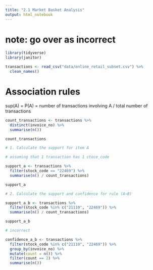 ```yaml
---
title: "2.1 Market Basket Analysis"
output: html_notebook
---
```


# note: go over as incorrect 

```r
library(tidyverse)
library(janitor)

transactions <- read_csv("data/online_retail_subset.csv") %>% 
  clean_names()
```

# Association rules

sup(A) = P(A) = number of transactions involving A / total number of transactions

```r
count_transactions <- transactions %>% 
  distinct(invoice_no) %>% 
  summarise(n())

count_transactions

# 1. Calculate the support for item A

# assuming that 1 transaction has 1 ctoce_code

support_a <- transactions %>% 
  filter(stock_code == "22469") %>% 
  summarise(n() / count_transactions)

support_a

# 2. Calculate the support and confidence for rule (A→B)

support_a_b <- transactions %>% 
  filter(stock_code %in% c("21110", "22469")) %>% 
  summarise(n() / count_transactions)

support_a_b

# incorrect

confidence_a_b <- transactions %>% 
  filter(stock_code %in% c("21110", "22469")) %>% 
  group_by(invoice_no) %>% 
  mutate(count = n()) %>% 
  filter(count == 2) %>% 
  summarise(n())




```



